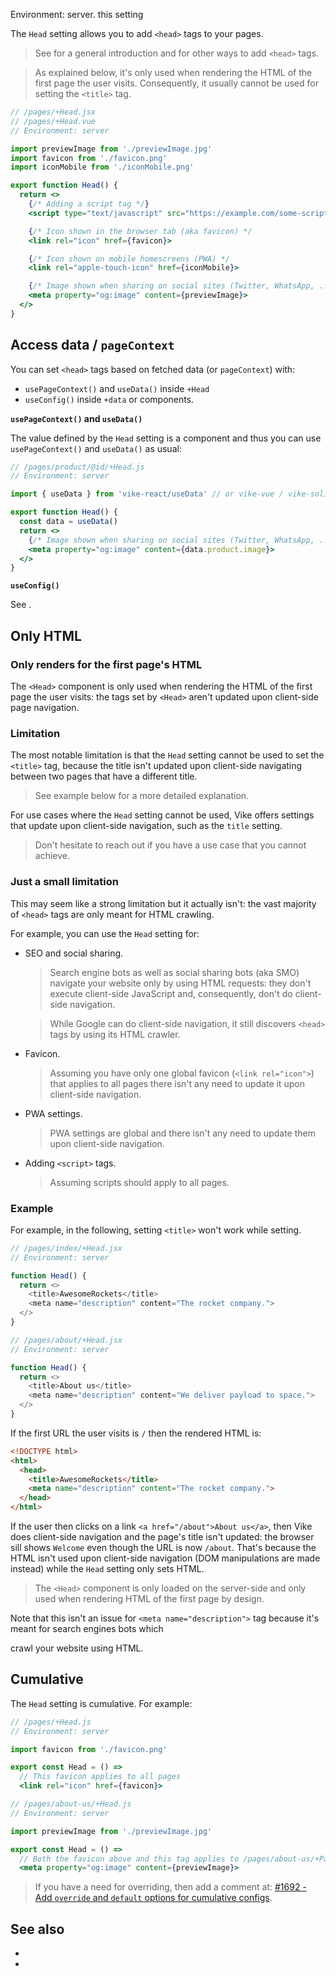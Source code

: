 

Environment: server.
<ImplementedBy noCustomGuide>this setting</ImplementedBy>

The `Head` setting allows you to add `<head>` tags to your pages.

> See <Link href="/head" /> for a general introduction and for other ways to add `<head>` tags.

> As explained <Link href="#only-html">below</Link>, it's only used when rendering the HTML of the first page the user visits. Consequently, it usually cannot be used for setting the `<title>` tag.

```jsx
// /pages/+Head.jsx
// /pages/+Head.vue
// Environment: server

import previewImage from './previewImage.jpg'
import favicon from './favicon.png'
import iconMobile from './iconMobile.png'

export function Head() {
  return <>
    {/* Adding a script tag */}
    <script type="text/javascript" src="https://example.com/some-script.js"></script>

    {/* Icon shown in the browser tab (aka favicon) */
    <link rel="icon" href={favicon}>

    {/* Icon shown on mobile homescreens (PWA) */
    <link rel="apple-touch-icon" href={iconMobile}>

    {/* Image shown when sharing on social sites (Twitter, WhatsApp, ...) */}
    <meta property="og:image" content={previewImage}>
  </>
}
```

## Access data / `pageContext`

You can set `<head>` tags based on fetched data (or <Link href="/pageContext">`pageContext`</Link>) with:

- `usePageContext()` and `useData()` inside `+Head`
- `useConfig()` inside `+data` or components.

**`usePageContext()` and `useData()`**

The value defined by the `Head` setting is a component and thus you can use <Link href="/usePageContext">`usePageContext()`</Link> and <Link href="/useData">`useData()`</Link> as usual:

```jsx
// /pages/product/@id/+Head.js
// Environment: server

import { useData } from 'vike-react/useData' // or vike-vue / vike-solid

export function Head() {
  const data = useData()
  return <>
    {/* Image shown when sharing on social sites (Twitter, WhatsApp, ...) */}
    <meta property="og:image" content={data.product.image}>
  </>
}
```

**`useConfig()`**

See <Link href="/useConfig"/>.


## Only HTML

### Only renders for the first page's HTML

The `<Head>` component is only used when rendering the HTML of the first page the user visits: the tags set by `<Head>` aren't updated upon <Link href="/client-routing">client-side page navigation</Link>.

### Limitation

The most notable limitation is that the `Head` setting cannot be used to set the `<title>` tag, because the title isn't updated upon client-side navigating between two pages that have a different title.

> See <Link href="#example">example below</Link> for a more detailed explanation.

For use cases where the `Head` setting cannot be used, Vike offers settings that update upon client-side navigation, such as the <Link href="/title">`title` setting</Link>.

> Don't hesitate to reach out if you have a use case that you cannot achieve.


### Just a small limitation

This may seem like a strong limitation but it actually isn't: the vast majority of `<head>` tags are only meant for HTML crawling.

For example, you can use the `Head` setting for:

- SEO and social sharing.
  > Search engine bots as well as social sharing bots (aka SMO) navigate your website only by using HTML requests: they don't execute client-side JavaScript and, consequently, don't do client-side navigation.

  > While Google can do client-side navigation, it still discovers `<head>` tags by using its HTML crawler.
- Favicon.
  > Assuming you have only one global favicon (`<link rel="icon">`) that applies to all pages there isn't any need to update it upon client-side navigation.
- PWA settings.
  > PWA settings are global and there isn't any need to update them upon client-side navigation.
- Adding `<script>` tags.
  > Assuming scripts should apply to all pages.

### Example

For example, in the following, setting `<title>` won't work while setting.

```js
// /pages/index/+Head.jsx
// Environment: server

function Head() {
  return <>
    <title>AwesomeRockets</title>
    <meta name="description" content="The rocket company.">
  </>
}
```
```js
// /pages/about/+Head.jsx
// Environment: server

function Head() {
  return <>
    <title>About us</title>
    <meta name="description" content="We deliver payload to space.">
  </>
}
```

If the first URL the user visits is `/` then the rendered HTML is:

```html
<!DOCTYPE html>
<html>
  <head>
    <title>AwesomeRockets</title>
    <meta name="description" content="The rocket company.">
  </head>
</html>
```

If the user then clicks on a link `<a href="/about">About us</a>`, then Vike does client-side navigation and the page's title isn't updated: the browser sill shows `Welcome` even though the URL is now `/about`. That's because the <Link href="/client-routing">HTML isn't used upon client-side navigation (DOM manipulations are made instead)</Link> while the `Head` setting only sets HTML.

> The `<Head>` component is only loaded on the server-side and only used when rendering HTML of the first page by design.

Note that this isn't an issue for `<meta name="description">` tag because it's meant for search engines bots which
<Link href="#:~:text=Search%20engine%20bots%20as%20well%20as%20social%20sharing%20bots%20(aka%20SMO)%20navigate%20your%20website%20only%20by%20using%20HTML%20requests">crawl your website using HTML</Link>.


## Cumulative

The `Head` setting is cumulative. For example:

```jsx
// /pages/+Head.js
// Environment: server

import favicon from './favicon.png'

export const Head = () =>
  // This favicon applies to all pages
  <link rel="icon" href={favicon}>
```

```jsx
// /pages/about-us/+Head.js
// Environment: server

import previewImage from './previewImage.jpg'

export const Head = () =>
  // Both the favicon above and this tag applies to /pages/about-us/+Page.js
  <meta property="og:image" content={previewImage}>
```

> If you have a need for overriding, then add a comment at: [#1692 - Add `override` and `default` options for cumulative configs](https://github.com/vikejs/vike/issues/1692).


## See also

- <Link href="/title" />
- <Link href="/head" />
